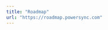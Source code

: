 ```yaml
---
title: "Roadmap"
url: "https://roadmap.powersync.com"
---
```


<!-- Even though we have the URL above, which users will follow when clicking this entry from the sidebar -->
<!-- We need the below think as well, because when clicking this page from the search bar this page opens -->
<Card title="Roadmap" icon="arrow-up-right-from-square" href="https://roadmap.powersync.com" horizontal />